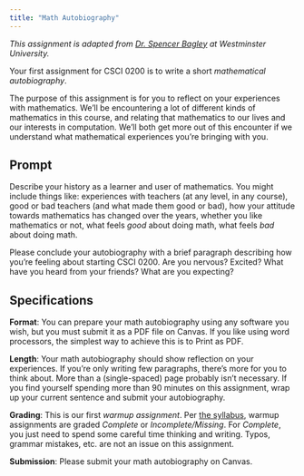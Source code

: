 ```yaml
---
title: "Math Autobiography"
---
```


*This assignment is adapted from [Dr. Spencer Bagley]() at Westminster University.* 

Your first assignment for CSCI 0200 is to write a short *mathematical autobiography*. 

The purpose of this assignment is for you to reflect on your experiences with mathematics. We'll be encountering a lot of different kinds of mathematics in this course, and relating that mathematics to our lives and our interests in computation. We'll both get more out of this encounter if we understand what mathematical experiences you're bringing with you. 

## Prompt

Describe your history as a learner and user of mathematics. You might include things like: experiences with teachers (at any level, in any course), good or bad teachers (and what made them good or bad), how your attitude towards mathematics has changed over the years, whether you like mathematics or not, what feels *good* about doing math, what feels *bad* about doing math. 

Please conclude your autobiography with a brief paragraph describing how you're feeling about starting CSCI 0200. Are you nervous? Excited? What have you heard from your friends? What are you expecting? 

## Specifications

**Format**: You can prepare your math autobiography using any software you wish, but you must submit it as a PDF file on Canvas. If you like using word processors, the simplest way to achieve this is to Print as PDF. 

**Length**: Your math autobiography should show reflection on your experiences. If you're only writing few paragraphs, there's more for you to think about. More than a (single-spaced) page probably isn't necessary. If you find yourself spending more than 90 minutes on this assignment, wrap up your current sentence and submit your autobiography. 

**Grading**: This is our first *warmup assignment*. Per [the syllabus](../../../syllabus.qmd), warmup assignments are graded *Complete* or *Incomplete/Missing*. For *Complete*, you just need to spend some careful time thinking and writing. Typos, grammar mistakes, etc. are not an issue on this assignment. 

**Submission**: Please submit your math autobiography on Canvas. 



